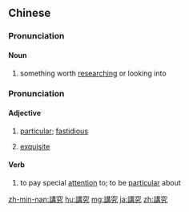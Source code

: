 {{also|讲究}}
==Chinese==
{{zh-forms|s=讲究}}

===Pronunciation===
{{zh-pron
|m=jiǎngjiū,jiǎngjiù,1nb=Mainland China,2nb=Taiwan
|c=gong2 gau3
|mn=káng-kiù
|cat=n
}}

====Noun====
{{zh-noun}}

# something worth [[research]]ing or looking into
#: {{zh-x|家具 的 擺設 有 很 大 的 講究。|There is a lot to how furniture is placed in a home.}}

===Pronunciation===
{{zh-pron
|m=jiǎngjiu
|c=gong2 gau3
|mn=káng-kiù
|cat=a,v
}}

====Adjective====
{{zh-adj}}

# {{lb|zh|of a person}} [[particular]]; [[fastidious]]
# {{lb|zh|of a style}} [[exquisite]]

====Verb====
{{zh-verb}}

# to pay special [[attention]] to; to be [[particular]] about

[[zh-min-nan:講究]]
[[hu:講究]]
[[mg:講究]]
[[ja:講究]]
[[zh:講究]]